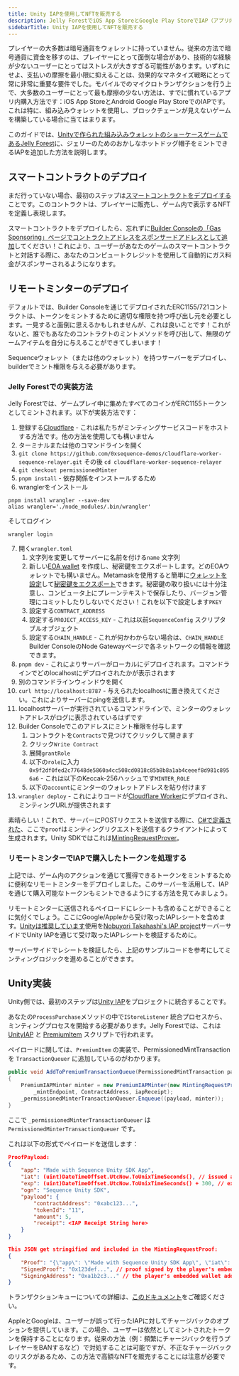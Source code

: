 ```yaml
---
title: Unity IAPを使用してNFTを販売する
description: Jelly ForestでiOS App StoreとGoogle Play StoreでIAP（アプリ内課金）を通じて購入可能なNFTを追加した方法と、あなたのゲームで同様のことを実現する方法
sidebarTitle: Unity IAPを使用してNFTを販売する
---
```


プレイヤーの大多数は暗号通貨をウォレットに持っていません。従来の方法で暗号通貨に資金を移すのは、プレイヤーにとって面倒な場合があり、技術的な経験が少ないユーザーにとってはストレスが大きすぎる可能性があります。いずれにせよ、支払いの摩擦を最小限に抑えることは、効果的なマネタイズ戦略にとって常に非常に重要な要件でした。モバイルでのマイクロトランザクションを行う上で、大多数のユーザーにとって最も摩擦の少ない方法は、すでに慣れているアプリ内購入方法です：iOS App StoreとAndroid Google Play StoreでのIAPです。これは特に、組み込みウォレットを使用し、ブロックチェーンが見えないゲームを構築している場合に当てはまります。

このガイドでは、[Unityで作られた組み込みウォレットのショーケースゲームであるJelly Forest](/guides/jelly-forest-unity-guide)に、ジェリーのためのおかしなホットドッグ帽子をミントできるIAPを追加した方法を説明します。

## スマートコントラクトのデプロイ

まだ行っていない場合、最初のステップは[スマートコントラクトをデプロイする](/solutions/collectibles/contracts/deploy-an-item-collection)ことです。このコントラクトは、プレイヤーに販売し、ゲーム内で表示するNFTを定義し表現します。

スマートコントラクトをデプロイしたら、忘れずに[Builder Consoleの「Gas Sponsoring」ページでコントラクトアドレスをスポンサードアドレスとして追加](/solutions/builder/gas-tank#gas-tank-in-builder)してください！これにより、ユーザーがあなたのゲームのスマートコントラクトと対話する際に、あなたのコンピュートクレジットを使用して自動的にガス料金がスポンサーされるようになります。

## リモートミンターのデプロイ

デフォルトでは、Builder Consoleを通じてデプロイされたERC1155/721コントラクトは、トークンをミントするために適切な権限を持つ呼び出し元を必要とします。一見すると面倒に思えるかもしれませんが、これは良いことです！これがないと、誰でもあなたのコントラクトのミントメソッドを呼び出して、無限のゲームアイテムを自分に与えることができてしまいます！

Sequenceウォレット（または他のウォレット）を持つサーバーをデプロイし、builderでミント権限を与える必要があります。

### Jelly Forestでの実装方法

Jelly Forestでは、ゲームプレイ中に集めたすべてのコインがERC1155トークンとしてミントされます。以下が実装方法です：

1. 登録する[Cloudflare](https://www.cloudflare.com/) - これは私たちがミンティングサービスコードをホストする方法です。他の方法を使用しても構いません
2. ターミナルまたは他のコマンドラインを開く
3. `git clone https://github.com/0xsequence-demos/cloudflare-worker-sequence-relayer.git` その後 `cd cloudflare-worker-sequence-relayer`
4. `git checkout permissionedMinter`
5. `pnpm install` - 依存関係をインストールするため
6. wranglerをインストール

```
pnpm install wrangler --save-dev
alias wrangler='./node_modules/.bin/wrangler'
```

そしてログイン

```
wrangler login
```

7. 開く`wrangler.toml`
   1. 文字列を変更してサーバーに名前を付ける`name` 文字列
   2. 新しい[EOA wallet](https://ethereum.stackexchange.com/questions/5828/what-is-an-eoa-account) を作成し、秘密鍵をエクスポートします。どのEOAウォレットでも構いません。Metamaskを使用すると簡単に[ウォレットを設定](https://support.metamask.io/hc/en-us/articles/360015489531-Getting-started-with-MetaMask)して[秘密鍵をエクスポート](https://support.metamask.io/hc/en-us/articles/360015289632-How-to-export-an-account-s-private-key)できます。秘密鍵の取り扱いには十分注意し、コンピュータ上にプレーンテキストで保存したり、バージョン管理にコミットしたりしないでください！これを以下で設定します`PKEY`
   3. 設定する`CONTRACT_ADDRESS`
   4. 設定する`PROJECT_ACCESS_KEY` - これは以前`SequenceConfig` スクリプタブルオブジェクト
   5. 設定する`CHAIN_HANDLE` - これが何かわからない場合は、`CHAIN_HANDLE` Builder ConsoleのNode Gatewayページで各ネットワークの情報を確認できます。
8. `pnpm dev` - これによりサーバーがローカルにデプロイされます。コマンドラインでどのlocalhostにデプロイされたかが表示されます
9. 別のコマンドラインウィンドウを開く
10. `curl http://localhost:8787` - 与えられたlocalhostに置き換えてください。これによりサーバーにpingを送信します。
11. localhostサーバーが実行されているコマンドラインで、ミンターのウォレットアドレスがログに表示されているはずです
12. Builder Consoleでこのアドレスにミント権限を付与します
    1. コントラクトを`Contracts`で見つけてクリックして開きます
    2. クリック`Write Contract`
    3. 展開`grantRole`
    4. 以下の`role`に入力`0x9f2df0fed2c77648de5860a4cc508cd0818c85b8b8a1ab4ceeef8d981c8956a6` - これは以下のKeccak-256ハッシュです`MINTER_ROLE`
    5. 以下の`account`にミンターのウォレットアドレスを貼り付けます
13. `wrangler deploy` - これによりコードが[Cloudflare Worker](https://developers.cloudflare.com/workers/)にデプロイされ、ミンティングURLが提供されます

素晴らしい！これで、サーバーにPOSTリクエストを送信する際に、[C#で定義された](https://github.com/0xsequence/sequence-unity/blob/master/Packages/Sequence-Unity/Sequence/SequenceSDK/Relayer/MintingRequestProver.cs#L103)、ここで`proof`はミンティングリクエストを送信するクライアントによって生成されます。Unity SDKではこれは[MintingRequestProver](https://github.com/0xsequence/sequence-unity/blob/master/Packages/Sequence-Unity/Sequence/SequenceSDK/Relayer/MintingRequestProver.cs#L27)。

### リモートミンターでIAPで購入したトークンを処理する

上記では、ゲーム内のアクションを通じて獲得できるトークンをミントするために便利なリモートミンターをデプロイしました。このサーバーを活用して、IAPを通じて購入可能なトークンもミントできるようにする方法を見てみましょう。

リモートミンターに送信されるペイロードにレシートも含めることができることに気付くでしょう。ここにGoogle/Appleから受け取ったIAPレシートを含めます。[Unityは推奨しています](https://docs.unity3d.com/Packages/com.unity.purchasing@4.0/manual/BackendReceiptValidation.html)使用を[Nobuyori Takahashi's IAP project](https://github.com/voltrue2/in-app-purchase)サーバーサイドでUnity IAPを通じて受け取ったIAPレシートを検証するために。

サーバーサイドでレシートを検証したら、上記のサンプルコードを参考にしてミンティングロジックを進めることができます。

## Unity実装

Unity側では、最初のステップは[Unity IAP](https://docs.unity3d.com/Manual/UnityIAP.html)をプロジェクトに統合することです。

あなたの`ProcessPurchase`メソッドの中で`IStoreListener` 統合プロセスから、ミンティングプロセスを開始する必要があります。Jelly Forestでは、これは [UnityIAP](https://github.com/0xsequence/sequence-unity-demo/blob/JellyForest/Scripts/UnityIAP.cs) と [PremiumItem](https://github.com/0xsequence/sequence-unity-demo/blob/JellyForest/Scripts/Items/PremiumItem.cs) スクリプトで行われます。

ペイロードに関しては、`PremiumItem` の実装で、PermissionedMintTransactionを `TransactionQueuer` に追加しているのがわかります。

```csharp
public void AddToPremiumTransactionQueue(PermissionedMintTransaction payload, string iapReceipt)
{
    PremiumIAPMinter minter = new PremiumIAPMinter(new MintingRequestProver(Wallet, Chain),
        _mintEndpoint, ContractAddress, iapReceipt);
    _permissionedMinterTransactionQueuer.Enqueue((payload, minter));
}
```

ここで `_permissionedMinterTransactionQueuer` は `PermissionedMinterTransactionQueuer` です。

これは以下の形式でペイロードを送信します：

```json
ProofPayload: 
{
    "app": "Made with Sequence Unity SDK App",
    "iat": (uint)DateTimeOffset.UtcNow.ToUnixTimeSeconds(), // issued at time 
    "exp": (uint)DateTimeOffset.UtcNow.ToUnixTimeSeconds() + 300, // expiry time 
    "ogn": "Sequence Unity SDK",
    "payload": {
        "contractAddress": "0xabc123...",
        "tokenId": "11",
        "amount": 5,
        "receipt": <IAP Receipt String here>
    }
}

This JSON get stringified and included in the MintingRequestProof:
{
    "Proof": "{\"app\": \"Made with Sequence Unity SDK App\", \"iat\": ...}",
    "SignedProof": "0x123def...", // proof signed by the player's embedded wallet
    "SigningAddress": "0xa1b2c3..." // the player's embedded wallet address
}
```

トランザクションキューについての詳細は、[このドキュメント](/sdk/unity/power/write-to-blockchain#transaction-queuers)をご確認ください。

<Warning>
  AppleとGoogleは、ユーザーが誤って行ったIAPに対してチャージバックのオプションを提供しています。この場合、ユーザーは依然としてミントされたトークンを保持することになります。従来の方法（例：頻繁にチャージバックを行うプレイヤーをBANするなど）で対処することは可能ですが、不正なチャージバックのリスクがあるため、この方法で高額なNFTを販売することには注意が必要です。
</Warning>
